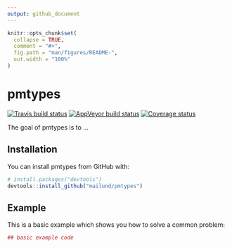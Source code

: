 ```yaml
---
output: github_document
---
```


<!-- README.md is generated from README.Rmd. Please edit that file -->

```r
knitr::opts_chunk$set(
  collapse = TRUE,
  comment = "#>",
  fig.path = "man/figures/README-",
  out.width = "100%"
)
```

# pmtypes

[![Travis build status](https://travis-ci.org/mailund/pmtypes.svg?branch=master)](https://travis-ci.org/mailund/pmtypes)
[![AppVeyor build status](https://ci.appveyor.com/api/projects/status/lha3lixxcq3cvmhu/branch/master?svg=true)](https://ci.appveyor.com/project/mailund/pmtypes/branch/master)
[![Coverage status](https://codecov.io/gh/mailund/pmtypes/branch/master/graph/badge.svg)](https://codecov.io/github/mailund/pmtypes?branch=master)
  

The goal of pmtypes is to ...

## Installation

You can install pmtypes from GitHub with:

```r
# install.packages("devtools")
devtools::install_github("mailund/pmtypes")
```

## Example

This is a basic example which shows you how to solve a common problem:

```r
## basic example code
```

